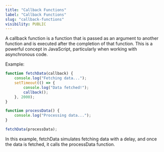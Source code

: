 ```yaml
---
title: "Callback Functions"
label: "Callback Functions"
slug: "callback-functions"
visibility: PUBLIC
---
```


A callback function is a function that is passed as an argument to another function and is executed after the completion of that function. This is a powerful concept in JavaScript, particularly when working with asynchronous code.

Example:
```js
function fetchData(callback) {
    console.log("Fetching data...");
    setTimeout(() => {
        console.log("Data fetched!");
        callback();
    }, 2000);
}

function processData() {
    console.log("Processing data...");
}

fetchData(processData);
```
In this example, fetchData simulates fetching data with a delay, and once the data is fetched, it calls the processData function.